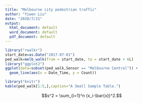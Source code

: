 ```yaml
---
title: "Melbourne city pedestrian traffic"
author: "Yiwen Liu"
date: "2020/7/21"
output:
  html_document: default
  word_document: default
  pdf_document: default
---
```


```r
library("rwalkr")
start_date=as.Date("2017-07-01")
ped_walk=melb_walk(from = start_date, to = start_date + 6L)
library("ggplot2")
ggplot(data=subset(ped_walk,Sensor == "Melbourne Central")) +
  geom_line(aes(x = Date_Time, y = Count))
```

```r
library("knitr")
kable(ped_walk[1:5,],caption="A Small Sample Table.")
```

$$s^2 = \sum_{i=1}^n (x_i-\bar{x})^2.$$


